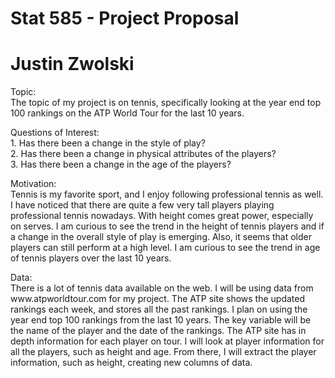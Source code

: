 Stat 585 - Project Proposal
========================================================
Justin Zwolski
========================================================

Topic:<br>
The topic of my project is on tennis, specifically looking at the year end top 100 rankings 
on the ATP World Tour for the last 10 years.

Questions of Interest:<br>
1. Has there been a change in the style of play?<br>
2. Has there been a change in physical attributes of the players?<br>
3. Has there been a change in the age of the players?<br>

Motivation:<br>
Tennis is my favorite sport, and I enjoy following professional tennis as well.  I have noticed that there
are quite a few very tall players playing professional tennis nowadays.  With height comes great power,
especially on serves.  I am curious to see the trend in the height of tennis players and if a change in the
overall style of play is emerging.  Also, it seems that older players can still perform at a high level.  I am
curious to see the trend in age of tennis players over the last 10 years.

Data:<br>
There is a lot of tennis data available on the web.  I will be using data from www.atpworldtour.com for my
project.  The ATP site shows the updated rankings each week, and stores all the past rankings.  I plan on using
the year end top 100 rankings from the last 10 years.  The key variable will be the name of the player and the
date of the rankings.  The ATP site has in depth information for each player on tour.  I will look at player
information for all the players, such as height and age.    From there, I will extract the player information,
such as height, creating new columns of data.